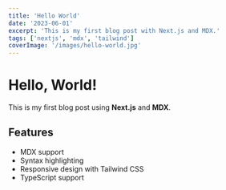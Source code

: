 ```yaml
---
title: 'Hello World'
date: '2023-06-01'
excerpt: 'This is my first blog post with Next.js and MDX.'
tags: ['nextjs', 'mdx', 'tailwind']
coverImage: '/images/hello-world.jpg'
---
```


# Hello, World!

This is my first blog post using **Next.js** and **MDX**.

## Features

- MDX support
- Syntax highlighting
- Responsive design with Tailwind CSS
- TypeScript support
